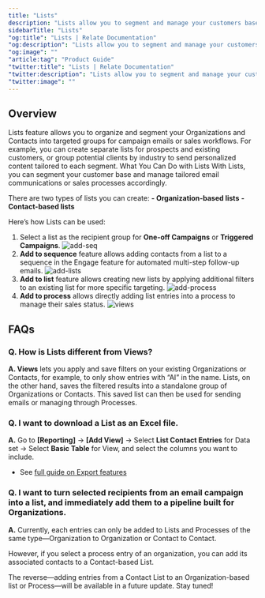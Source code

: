 ```yaml
---
title: "Lists"
description: "Lists allow you to segment and manage your customers based on their purpose."
sidebarTitle: "Lists"
"og:title": "Lists | Relate Documentation"
"og:description": "Lists allow you to segment and manage your customers based on their purpose."
"og:image": ""
"article:tag": "Product Guide"
"twitter:title": "Lists | Relate Documentation"
"twitter:description": "Lists allow you to segment and manage your customers based on their purpose."
"twitter:image": ""
---
```


## Overview
Lists feature allows you to organize and segment your Organizations and Contacts into targeted groups for campaign emails or sales workflows.
For example, you can create separate lists for prospects and existing customers, or group potential clients by industry to send personalized content tailored to each segment.
What You Can Do with Lists
With Lists, you can segment your customer base and manage tailored email communications or sales processes accordingly.

There are two types of lists you can create:
**- Organization-based lists**
**- Contact-based lists**

Here’s how Lists can be used:
1. Select a list as the recipient group for **One-off Campaigns** or **Triggered Campaigns**.
![add-seq](/images/features/lists-add-seq.png)
2. **Add to sequence** feature allows adding contacts from a list to a sequence in the Engage feature for automated multi-step follow-up emails.
![add-lists](/images/features/lists-add-lists.png)
3. **Add to list** feature allows creating new lists by applying additional filters to an existing list for more specific targeting.
![add-process](/images/features/lists-add-process.png)
4. **Add to process** allows directly adding list entries into a process to manage their sales status.
![views](/images/features/lists-views.png)

## FAQs
### Q. How is Lists different from Views?
**A. Views** lets you apply and save filters on your existing Organizations or Contacts, for example, to only show entries with “AI” in the name.
Lists, on the other hand, saves the filtered results into a standalone group of Organizations or Contacts. This saved list can then be used for sending emails or managing through Processes.
### Q. I want to download a List as an Excel file.
**A.** Go to **[Reporting]** → **[Add View]** → Select **List Contact Entries** for Data set → Select **Basic Table** for View, and select the columns you want to include.
- See [full guide on Export features](/setup/export)
### Q. I want to turn selected recipients from an email campaign into a list, and immediately add them to a pipeline built for Organizations.
**A.** Currently, each entries can only be added to Lists and Processes of the same type—Organization to Organization or Contact to Contact.

However, if you select a process entry of an organization, you can add its associated contacts to a Contact-based List.

The reverse—adding entries from a Contact List to an Organization-based list or Process—will be available in a future update. Stay tuned!

